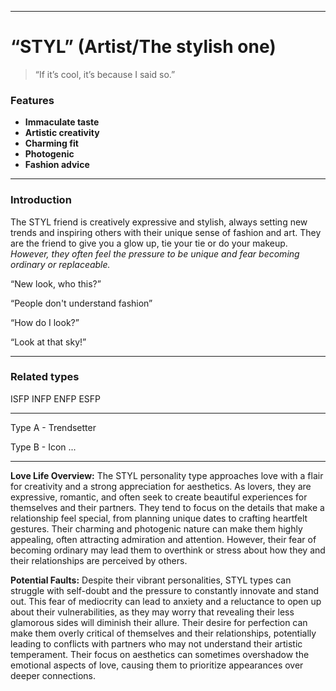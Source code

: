 ___

# “STYL” (Artist/The stylish one)

> “If it’s cool, it’s because I said so.”

### Features

- **Immaculate taste**
- **Artistic creativity**
- **Charming fit**
- **Photogenic**
- **Fashion advice**

___

### Introduction

The STYL friend is creatively expressive and stylish, always setting new trends and inspiring others with their unique sense of fashion and art. They are the friend to give you a glow up, tie your tie or do your makeup. *However, they often feel the pressure to be unique and fear becoming ordinary or replaceable.*

“New look, who this?”

“People don't understand fashion”

“How do I look?”

“Look at that sky!”

___
### Related types

ISFP INFP ENFP ESFP

___

Type A - Trendsetter

Type B - Icon
...

___

**Love Life Overview:**
The STYL personality type approaches love with a flair for creativity and a strong appreciation for aesthetics. As lovers, they are expressive, romantic, and often seek to create beautiful experiences for themselves and their partners. They tend to focus on the details that make a relationship feel special, from planning unique dates to crafting heartfelt gestures. Their charming and photogenic nature can make them highly appealing, often attracting admiration and attention. However, their fear of becoming ordinary may lead them to overthink or stress about how they and their relationships are perceived by others.

**Potential Faults:**
Despite their vibrant personalities, STYL types can struggle with self-doubt and the pressure to constantly innovate and stand out. This fear of mediocrity can lead to anxiety and a reluctance to open up about their vulnerabilities, as they may worry that revealing their less glamorous sides will diminish their allure. Their desire for perfection can make them overly critical of themselves and their relationships, potentially leading to conflicts with partners who may not understand their artistic temperament. Their focus on aesthetics can sometimes overshadow the emotional aspects of love, causing them to prioritize appearances over deeper connections.